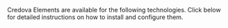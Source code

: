 
Credova Elements are available for the following technologies. Click below for detailed instructions on how to install and configure them.

<SdkList type="elements" />
